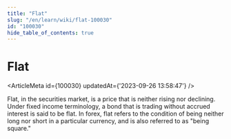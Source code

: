 ```yaml
---
title: "Flat"
slug: "/en/learn/wiki/flat-100030"
id: "100030"
hide_table_of_contents: true
---
```



# Flat

<ArticleMeta id={100030} updatedAt={'2023-09-26 13:58:47'} />
<div className='border-solid border-b border-t-0 my-4 border-[var(--ifm-color-gray-300)]' />

Flat, in the securities market, is a price that is neither rising nor declining. Under fixed income terminology, a bond that is trading without accrued interest is said to be flat. In forex, flat refers to the condition of being neither long nor short in a particular currency, and is also referred to as "being square."
